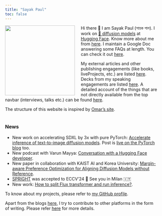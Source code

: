 ```yaml
---
title: "Sayak Paul"
toc: false
---
```


<img src="posts/carted_headshot.jpg" style="float: left; width: 230px; margin-right: 20px;"> Hi there 👋 I am Sayak Paul (সায়ক পাল). I work on [🧨 diffusion models](https://hf.co/docs/diffusers) at [Hugging Face](https://hf.co). Know more about me from [here](https://sayak.dev/about). I maintain a Google Doc answering some FAQs at length. You can check it out [here](https://bit.ly/sayak-faqs). </img>

My external articles and other publishing engagements (like books, liveProjects, etc.) are listed [here](pages/authoring.qmd). Decks
from my speaking engagements are listed [here](pages/talksseminarsworkshops.qmd). A detailed account of the things that are not
directly available from the top navbar (interviews, talks etc.) can be found [here](pages/resources.qmd).

The structure of this website is inspired by [Omar's site](https://osanseviero.github.io/hackerllama/).
<br><br>

### News

- New work on accelerating SDXL by 3x with pure PyTorch: [Accelerate inference of text-to-image diffusion models](https://github.com/huggingface/diffusion-fast). Post is [live on the PyTorch blog](https://pytorch.org/blog/accelerating-generative-ai-3/) too. 
- New podcast with Varun Mayya: [Conversation with a Hugging Face developer](https://www.youtube.com/watch?v=IlIhykPDesE).
- New paper in collaboration with KAIST AI and Korea University: [Margin-aware Preference Optimization for Aligning Diffusion Models without Reference](https://mapo-t2i.github.io/).
- [SPRIGHT](https://spright-t2i.github.io/) was accepted to ECCV'24 🥳 See you in Milan 🇮🇹
- New work: [How to split Flux transformer and run inference?](https://huggingface2.notion.site/How-to-split-Flux-transformer-and-run-inference-aa1583ad23ce47a78589a79bb9309ab0).

To know about my projects, please refer to [my GitHub profile](https://github.com/sayakpaul). 

Apart from the blogs [here](blog.qmd), I try to contribute to other platforms in the form of writing. Please refer [here](https://sayak.dev/authoring)
for more details.
